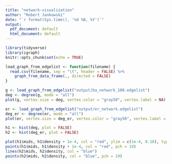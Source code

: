 ```yaml
---
title: "network-visualization"
author: "Robert Jankowski"
date: "`r format(Sys.time(), '%d %B, %Y')`"
output:
  pdf_document: default
  html_document: default
---
```


```r
library(tidyverse)
library(igraph)
knitr::opts_chunk$set(echo = TRUE)
```

```r
load_graph_from_edgelist <- function(filename) {
  read.csv(filename, sep = "\t", header = FALSE) %>%
    graph_from_data_frame(., directed = FALSE)
}

g <- load_graph_from_edgelist("output/ba_network_100.edgelist")
deg <- degree(g, mode = "all")
plot(g, vertex.size = deg, vertex.color = "gray50", vertex.label = NA)
```

```r
er <- load_graph_from_edgelist("output/er_network.edgelist")
deg_er <- degree(er, mode = "all")
plot(er, vertex.size = deg_er, vertex.color = "gray50", vertex.label = NA)
```

```r
h1 <- hist(deg, plot = FALSE)
h2 <- hist(deg_er, plot = FALSE)

plot(h1$mids, h1$density + 1e-4, col = "red", ylim = c(1e-4, 0.18), type = "l")
points(h1$mids, h1$density + 1e-4, col = "red", pch = 19)
lines(h2$mids, h2$density, col = "blue")
points(h2$mids, h2$density, col = "blue", pch = 19)
```

